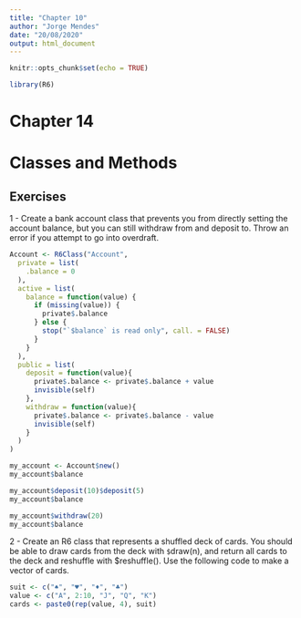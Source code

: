 ```yaml
---
title: "Chapter 10"
author: "Jorge Mendes"
date: "20/08/2020"
output: html_document
---
```


```r
knitr::opts_chunk$set(echo = TRUE)
```

```r
library(R6)
```


# Chapter 14

# Classes and Methods

## Exercises

1 - Create a bank account class that prevents you from directly setting the account balance, but you can still withdraw from and deposit to. Throw an error if you attempt to go into overdraft.

```r
Account <- R6Class("Account", 
  private = list(
    .balance = 0
  ),
  active = list(
    balance = function(value) {
      if (missing(value)) {
        private$.balance
      } else {
        stop("`$balance` is read only", call. = FALSE)
      }
    }
  ),
  public = list(
    deposit = function(value){
      private$.balance <- private$.balance + value
      invisible(self)
    },
    withdraw = function(value){
      private$.balance <- private$.balance - value
      invisible(self)
    }
  )
)

my_account <- Account$new()
my_account$balance

my_account$deposit(10)$deposit(5)
my_account$balance

my_account$withdraw(20)
my_account$balance
```

2 - Create an R6 class that represents a shuffled deck of cards. You should be able to draw cards from the deck with `$`draw(n), and return all cards to the deck and reshuffle with $reshuffle(). Use the following code to make a vector of cards.

```r
suit <- c("♠", "♥", "♦", "♣")
value <- c("A", 2:10, "J", "Q", "K")
cards <- paste0(rep(value, 4), suit)
```

